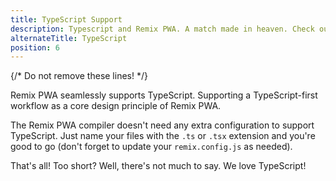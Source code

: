 ```yaml
---
title: TypeScript Support
description: Typescript and Remix PWA. A match made in heaven. Check out our thoughts on TypeScript and our support for it in Remix PWA.
alternateTitle: TypeScript
position: 6
---
```

{/* Do not remove these lines! */}

Remix PWA seamlessly supports TypeScript. Supporting a TypeScript-first workflow as a core design principle of Remix PWA.

The Remix PWA compiler doesn't need any extra configuration to support TypeScript. Just name your files with the `.ts` or `.tsx` extension and you're good to go
(don't forget to update your `remix.config.js` as needed).

That's all! Too short? Well, there's not much to say. We love TypeScript!
